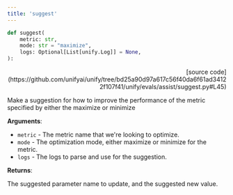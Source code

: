 ```yaml
---
title: 'suggest'
---
```


```python
def suggest(
    metric: str,
    mode: str = "maximize",
    logs: Optional[List[unify.Log]] = None,
):
```

<p align="right">[source code](https://github.com/unifyai/unify/tree/bd25a90d97a617c56f40da6f61ad34122f107f41/unify/evals/assist/suggest.py#L45)</p>

Make a suggestion for how to improve the performance of the metric specified by
either the maximize or minimize

**Arguments**:

- `metric` - The metric name that we're looking to optimize.
- `mode` - The optimization mode, either maximize or minimize for the metric.
- `logs` - The logs to parse and use for the suggestion.



**Returns**:

The suggested parameter name to update, and the suggested new value.